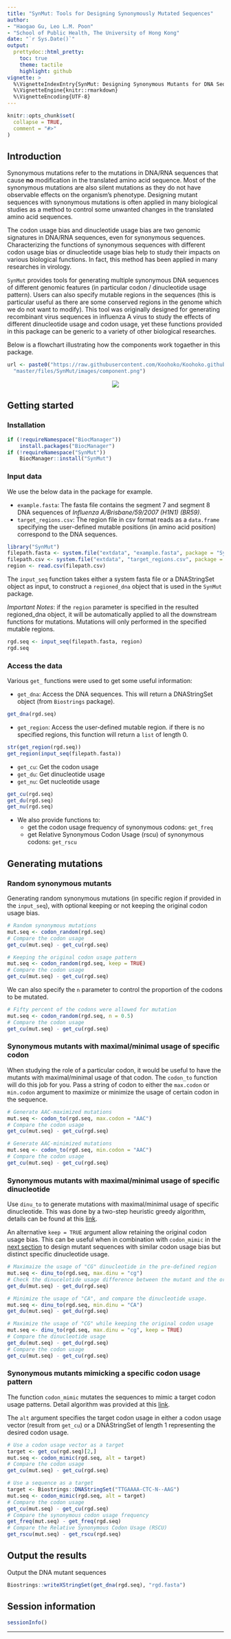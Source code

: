 ---
title: "SynMut: Tools for Designing Synonymously Mutated Sequences"
author: 
- "Haogao Gu, Leo L.M. Poon"
- "School of Public Health, The University of Hong Kong"
date: "`r Sys.Date()`"
output: 
  prettydoc::html_pretty:
    toc: true
    theme: tactile
    highlight: github
vignette: >
  %\VignetteIndexEntry{SynMut: Designing Synonymous Mutants for DNA Sequences}
  %\VignetteEngine{knitr::rmarkdown}
  %\VignetteEncoding{UTF-8}
---

```{r setup, include = FALSE}
knitr::opts_chunk$set(
  collapse = TRUE,
  comment = "#>"
)
```

## Introduction
Synonymous mutations refer to the mutations in DNA/RNA sequences that cause
__no__ modification in the translated amino acid sequence. Most of the
synonymous mutations are also silent mutations as they do not have observable
effects on the organism's phenotype. Designing mutant sequences with synonymous
mutations is often applied in many biological studies as a method to control
some unwanted changes in the translated amino acid sequences.

The codon usage bias and dinucleotide usage bias are two genomic signatures in 
DNA/RNA sequences, even for synonymous sequences. Characterizing the functions
of synonymous sequences with different codon usage bias or dinucleotide usage
bias help to study their impacts on various biological functions. In fact, this 
method has been applied in many researches in virology.

`SynMut` provides tools for generating multiple synonymous DNA sequences of
different genomic features (in particular codon / dinucleotide usage pattern).
Users can also specify mutable regions in the sequences (this is particular
useful as there are some conserved regions in the genome which we do not want to
modify). This tool was originally designed for generating recombinant virus
sequences in influenza A virus to study the effects of different dinucleotide
usage and codon usage, yet these functions provided in this package can be
generic to a variety of other biological researches.

Below is a flowchart illustrating how the components work togaether in this
package.
```{r, echo=FALSE, message = FALSE}
url <- paste0("https://raw.githubusercontent.com/Koohoko/Koohoko.github.io/",
  "master/files/SynMut/images/component.png")
```
<center><img src="`r url`"></center>

## Getting started
### Installation
```{r, eval=FALSE}
if (!requireNamespace("BiocManager"))
    install.packages("BiocManager")
if (!requireNamespace("SynMut"))
    BiocManager::install("SynMut")
```

### Input data

We use the below data in the package for example. 

* `example.fasta`: The fasta file contains the segment 7 and segment 8 DNA
sequences of *Influenza A/Brisbane/59/2007 (H1N1) (BR59)*.
* `target_regions.csv`: The region file in csv format reads as a `data.frame`
specifying the user-defined mutable positions (in amino acid position)
correspond to the DNA sequences.

```{r, message=FALSE}
library("SynMut")
filepath.fasta <- system.file("extdata", "example.fasta", package = "SynMut")
filepath.csv <- system.file("extdata", "target_regions.csv", package = "SynMut")
region <- read.csv(filepath.csv)
```

The `input_seq` function takes either a system fasta file or a
DNAStringSet object as input, to construct a `regioned_dna` object that is used
in the `SynMut` package.

*Important Notes*: if the `region` parameter is specified in the resulted 
regioned_dna object, it will be automatically applied to all the downstream
functions for mutations. Mutations will only performed in the specified mutable
regions.

```{r}
rgd.seq <- input_seq(filepath.fasta, region)
rgd.seq
```

### Access the data
Various `get_` functions were used to get some useful information:

* `get_dna`: Access the DNA sequences. This will return a DNAStringSet object
(from `Biostrings` package).

```{r}
get_dna(rgd.seq)
```

* `get_region`: Access the user-defined mutable region. if there is no specified
regions, this function will return a `list` of length 0.

```{r}
str(get_region(rgd.seq))
get_region(input_seq(filepath.fasta))
```

* `get_cu`: Get the codon usage
* `get_du`: Get dinucleotide usage
* `get_nu`: Get nucleotide usage

```{r}
get_cu(rgd.seq)
get_du(rgd.seq)
get_nu(rgd.seq)
```

* We also provide functions to: 
    - get the codon usage frequency of synonymous codons: `get_freq`
    - get Relative Synonymous Codon Usage (rscu) of 
    synonymous codons: `get_rscu`

## Generating mutations
### Random synonymous mutants

Generating random synonymous mutations (in specific region if provided in the
`input_seq`), with optional keeping or not keeping the original codon usage
bias.

```{r}
# Random synonymous mutations
mut.seq <- codon_random(rgd.seq)
# Compare the codon usage
get_cu(mut.seq) - get_cu(rgd.seq)

# Keeping the original codon usage pattern
mut.seq <- codon_random(rgd.seq, keep = TRUE)
# Compare the codon usage
get_cu(mut.seq) - get_cu(rgd.seq)
```

We can also specify the `n` parameter to control the proportion of the codons to
be mutated.

```{r}
# Fifty percent of the codons were allowed for mutation
mut.seq <- codon_random(rgd.seq, n = 0.5)
# Compare the codon usage
get_cu(mut.seq) - get_cu(rgd.seq)
```

### Synonymous mutants with maximal/minimal usage of specific codon

When studying the role of a particular codon, it would be useful to have
the mutants with maximal/minimal usage of that codon. The `codon_to` function
will do this job for you. Pass a string of codon to either the `max.codon` or
`min.codon` argument to maximize or minimize the usage of certain codon in the 
sequence.

```{r}
# Generate AAC-maximized mutations
mut.seq <- codon_to(rgd.seq, max.codon = "AAC")
# Compare the codon usage
get_cu(mut.seq) - get_cu(rgd.seq)

# Generate AAC-minimized mutations
mut.seq <- codon_to(rgd.seq, min.codon = "AAC")
# Compare the codon usage
get_cu(mut.seq) - get_cu(rgd.seq)
```

### Synonymous mutants with maximal/minimal usage of specific dinucleotide

Use `dinu_to` to generate mutations with maximal/minimal usage of specific 
dinucleotide. This was done by a two-step heuristic greedy algorithm, details 
can be found at this [link](https://koohoko.github.io/SynMut/algorithm.html).

An alternative `keep = TRUE` argument allow retaining the original codon usage
bias. This can be useful when in combination with `codon_mimic` in the [next
section](#synonymous-mutants-mimicking-a-specific-codon-usage-pattern) to design
mutant sequences with similar codon usage bias but distinct specific
dinucleotide usage.

```{r}
# Maximaize the usage of "CG" dinucleotide in the pre-defined region
mut.seq <- dinu_to(rgd.seq, max.dinu = "cg")
# Check the dinucelotide usage difference between the mutant and the original
get_du(mut.seq) - get_du(rgd.seq)

# Minimize the usage of "CA", and compare the dinucleotide usage.
mut.seq <- dinu_to(rgd.seq, min.dinu = "CA")
get_du(mut.seq) - get_du(rgd.seq)

# Maximize the usage of "CG" while keeping the original codon usage
mut.seq <- dinu_to(rgd.seq, max.dinu = "cg", keep = TRUE)
# Compare the dinucleotide usage
get_du(mut.seq) - get_du(rgd.seq)
# Compare the codon usage
get_cu(mut.seq) - get_cu(rgd.seq)

```

### Synonymous mutants mimicking a specific codon usage pattern 

The function `codon_mimic` mutates the sequences to mimic a target codon usage 
patterns. Detail algorithm was provided at this
[link](https://koohoko.github.io/SynMut/algorithm.html).

The `alt` argument specifies the target codon usage in either a codon usage 
vector (result from `get_cu`) or a DNAStringSet of length 1 representing the 
desired codon usage.

```{R}
# Use a codon usage vector as a target
target <- get_cu(rgd.seq)[2,]
mut.seq <- codon_mimic(rgd.seq, alt = target)
# Compare the codon usage
get_cu(mut.seq) - get_cu(rgd.seq)

# Use a sequence as a target
target <- Biostrings::DNAStringSet("TTGAAAA-CTC-N--AAG")
mut.seq <- codon_mimic(rgd.seq, alt = target)
# Compare the codon usage
get_cu(mut.seq) - get_cu(rgd.seq)
# Compare the synonymous codon usage frequency
get_freq(mut.seq) - get_freq(rgd.seq)
# Compare the Relative Synonymous Codon Usage (RSCU)
get_rscu(mut.seq) - get_rscu(rgd.seq)

```

## Output the results

Output the DNA mutant sequences
```{r, eval = FALSE}
Biostrings::writeXStringSet(get_dna(rgd.seq), "rgd.fasta")
```

## Session information
```{R}
sessionInfo()
```
***

